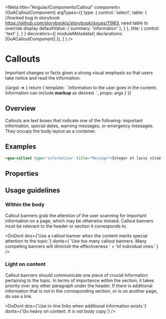 

<Meta title="Angular/Components/Callout"
  component={GoACalloutComponent}
  argTypes={{
      type: {
        control: 'select',
        table: { //tracked bug in storybook https://github.com/storybookjs/storybook/issues/11983, need table to override display
           defaultValue: { summary: 'information' },
        }
      },
      title: { control: 'text' },
    }
  }
  decorators={[
        moduleMetadata({ declarations: [GoACalloutComponent] }),
    ]
} />

# Callouts
Important changes or facts given a strong visual emphasis so that users take
notice and read the information.

<Canvas>
  <Story name="Variants" height={300}
    args={{
      type: 'information',
      title: 'Callout Title',
    }}
   >
    {(args) => {
      return {
        template: `
          <goa-callout [type]="type" [title]="title">
            Information to the user goes in the content. Information can include <b>markup</b> as desired.
          </goa-callout>`,
        props: args
      }
    }}
  </Story>
</Canvas>



## Overview
Callouts are text boxes that indicate one of the following: important information,
special dates, warning messages, or emergency messages. They occupy the body
layout as a container.

## Examples
```html
<goa-callout type="information" title="Message">Integer et lacus vitae ante faucibus fringilla in in lacus. Nullam bibendum, arcu ut commodo ultrices, justo eros vehicula magna, convallis ultricies velit metus at magna.</goa-callout>
```

## Properties
<Description of={GoACalloutComponent} />
<ArgsTable of={GoACalloutComponent} />

## Usage guidelines
### Within the body
Callout banners grab the attention of the user scanning for important information on
a page, which may be otherwise missed. Callout banners must be relevant to the header
or section it corresponds to.

<DoDont
  dos={'Use a callout banner when the content merits special attention to the topic.'}
  donts={
    'Use too many callout banners. Many competing banners will diminish the effectiveness ' +
    'of individual ones.'
  }
/>

### Light on content
Callout banners should communicate one piece of crucial information pertaining to the topic. In terms of importance within the section, it takes priority over any other paragraph under the header. If there is additional information that is not in the corresponding section, or is on another page, do use a link.

<DoDont
  dos={'Use in-line links when additional information exists.'}
  donts={'Go heavy on content. It is not body copy.'}
/>

